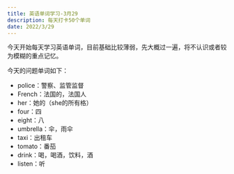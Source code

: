 ```yaml
---
title: 英语单词学习-3月29
description: 每天打卡50个单词
date: 2022/3/29
---
```

今天开始每天学习英语单词，目前基础比较薄弱，先大概过一遍，将不认识或者较为模糊的重点记忆。

今天的问题单词如下：

- police：警察、监管监督
- French：法国的，法国人
- her：她的（she的所有格）
- four：四
- eight：八
- umbrella：伞，雨伞
- taxi：出租车
- tomato：番茄
- drink：喝，喝酒，饮料，酒
- listen：听
